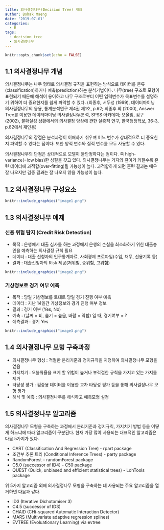 ```yaml
---
title: 의사결정나무(Decision Tree) 개요
author: Bohak Maeng
date: '2019-07-01'
categories:
  - R
tags:
  - decision tree
  - 의사결정나무
---
```


```r
knitr::opts_chunk$set(echo = FALSE)
```

## 1.1 의사결정나무 개념

의사결정나무는 나무 형태로 의사결정 규칙을 표현하는 방식으로 데이터를 분류(classification)하거나 예측(prediction)하는 분석기법이다. 나무(tree) 구조로 모형이 표현되기 때문에 해석이 용이하고 나무 구조로부터 어떤 입력변수가 목표변수를 설명하기 위하여 더 중요한지를 쉽게 파악할 수 있다. (최종후, 서두성 (1999), 데이터마이닝 의사결정나무의 응용, 통계분석연구 제4권 제1호, p.62; 최종후 외 (2000), Answer Tree를 이용한 데이터마이닝 의사결정나무분석, SPSS 아카데미; 오올임, 김구 (2002), 불확실성 상황에서의 의사결정 양상에 관한 실증적 연구, 한국행정학보, 36-3, p.82에서 재인용)

의사결정나무의 장점은 분석과정이 이해하기 쉬우며 어느 변수가 상대적으로 더 중요한지 파악할 수 있다는 점이다. 또한 양적 변수와 질적 변수를 모두 사용할 수 있다.

의사결정나무의 단점은 상대적으로 모델이 불안정하다는 점이다. 즉 high-variance(=low bias)한 성질을 갖고 있다. 의사결정나무는 가지의 깊이가 커질수록 훈련 데이터에 과적합(over-fitting)될 가능성이 높다. 과적합하게 되면 훈련 결과는 매우 잘 나오지만 검증 결과는 잘 나오지 않을 가능성이 높다.

## 1.2 의사결정나무 구성요소

```r
knitr::include_graphics("image1.png")
```

## 1.3 의사결정나무 예제

### 신용 위협 탐지 (Credit Risk Detection)

* 목적 : 은행에서 대출 심사를 하는 과정에서 은행의 손실을 최소화하기 위한 대출승인을  예측하는 의사결정 규칙 필요
* 데이터 : 대출 신청자의 인구통계자료, 사회경제 프로파일(수입, 채무, 신용기록 등)
* 결과 : 대출신청자의 Risk 제공(저위험, 중위험, 고위험)

```r
knitr::include_graphics("image2.png")
```

### 기상정보로 경기 여부 예측

* 목적 : 당일 기상정보를 토대로 당일 경기 진행 여부 예측
* 데이터 : 지난 14일간 기상정보와 경기 진행 여부 정보
* 결과 : 경기 여부 (Yes, No)
* 예측 : (날씨 = 비, 습기 = 높음, 바람 = 약함) 일 때, 경기여부 = ?
* 예측결과 : 경기 Yes

```r
knitr::include_graphics("image3.png")
```

## 1.4 의사결정나무 모형 구축과정

* 의사결정나무 형성 : 적절한 분리기준과 정지규칙을 지정하여 의사결정나무 모형을 얻음
* 가지치기 : 오뷴류율을 크게 할 위험이 높거나 부적절한 규칙을 가지고 있는 가지를 제거
* 타당성 평가 : 검증용 데이터를 이용한 교차 타당성 평가 등을 통해 의사결정나무 모형 평가
* 해석 및 예측 : 의사결정나무를 해석하고 예측모형 설정

## 1.5 의사결정나무 알고리즘

의사결정나무 모형을 구축하는 과정에서 분리기준과 정지규칙, 가지치기 방법 등을 어떻게 하느냐에 따라 알고리즘이 구분된다. 현재 가장 많이 사용되는 대표적인 알고리즘은 다음 5가지가 있다.

* CART (Classification And Regression Tree) - rpart package
* 조건부 추론 트리 (Conditional Inference Trees) - party package
* RandomForest – randomForest package
* C5.0 (successor of ID4) - C50 package
* QUEST (Quick, unbiased and efficient statistical trees) - LohTools package

위 5가지 알고리즘 외에 의사결정나무 모형을 구축하는 데 사용되는 주요 알고리즘을 열거하면 다음과 같다.

* ID3 (Iterative Dichotomiser 3)
* C4.5 (successor of ID3)
* CHAID (CHi-squared Automatic Interaction Detector)
* MARS (Multivariate adaptive regression splines)
* EVTREE (Evoluationary Learning) via evtree




